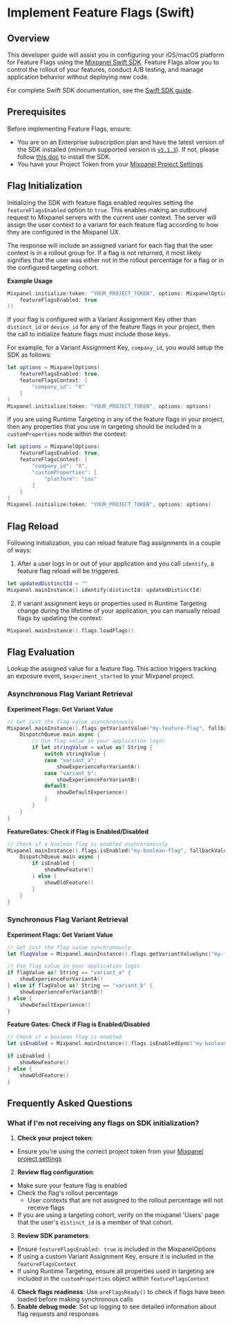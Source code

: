 
# Implement Feature Flags (Swift)

## Overview

This developer guide will assist you in configuring your iOS/macOS platform for Feature Flags using the [Mixpanel Swift SDK](/docs/tracking-methods/sdks/swift). Feature Flags allow you to control the rollout of your features, conduct A/B testing, and manage application behavior without deploying new code.

For complete Swift SDK documentation, see the [Swift SDK guide](/docs/tracking-methods/sdks/swift).

## Prerequisites

Before implementing Feature Flags, ensure:

- You are on an Enterprise subscription plan and have the latest version of the SDK installed (minimum supported version is [`v5.1.3`](https://github.com/mixpanel/mixpanel-swift/releases/tag/v5.1.3)). If not, please follow [this doc](/docs/quickstart/install-mixpanel) to install the SDK.
- You have your Project Token from your [Mixpanel Project Settings](/docs/orgs-and-projects/managing-projects#find-your-project-tokens)

## Flag Initialization

Initializing the SDK with feature flags enabled requires setting the `featureFlagsEnabled` option to `true`. This enables making an outbound request to Mixpanel servers with the current user context.
The server will assign the user context to a variant for each feature flag according to how they are configured in the Mixpanel UX.

The response will include an assigned variant for each flag that the user context is in a rollout group for. If a flag is not returned, it most likely signifies that the user was either not in the rollout percentage for a flag or in the configured targeting cohort.

**Example Usage**

```swift
Mixpanel.initialize(token: "YOUR_PROJECT_TOKEN", options: MixpanelOptions(
    featureFlagsEnabled: true
))
```

If your flag is configured with a Variant Assignment Key other than `distinct_id` or `device_id` for any of the feature flags in your project, then the call to initialize feature flags must include those keys.

For example, for a Variant Assignment Key, `company_id`, you would setup the SDK as follows:

```swift
let options = MixpanelOptions(
    featureFlagsEnabled: true,
    featureFlagsContext: [
        "company_id": "X"
    ]
)
Mixpanel.initialize(token: "YOUR_PROJECT_TOKEN", options: options)
```

If you are using Runtime Targeting in any of the feature flags in your project, then any properties that you use in targeting should be included in a `customProperties` node within the context:

```swift
let options = MixpanelOptions(
    featureFlagsEnabled: true,
    featureFlagsContext: [
        "company_id": "X",
        "customProperties": [
            "platform": "ios"
        ]
    ]
)
Mixpanel.initialize(token: "YOUR_PROJECT_TOKEN", options: options)
```

## Flag Reload

Following initialization, you can reload feature flag assignments in a couple of ways:

1) After a user logs in or out of your application and you call `identify`, a feature flag reload will be triggered.

```swift
let updatedDistinctId = ""
Mixpanel.mainInstance().identify(distinctId: updatedDistinctId)
```

2) If variant assignment keys or properties used in Runtime Targeting change during the lifetime of your application, you can manually reload flags by updating the context:

```swift
Mixpanel.mainInstance().flags.loadFlags()
```

## Flag Evaluation

Lookup the assigned value for a feature flag.
This action triggers tracking an exposure event, `$experiment_started` to your Mixpanel project.

### Asynchronous Flag Variant Retrieval

**Experiment Flags: Get Variant Value**

```swift
// Get just the flag value asynchronously
Mixpanel.mainInstance().flags.getVariantValue("my-feature-flag", fallbackValue: "control") { value in
    DispatchQueue.main.async {
        // Use flag value in your application logic
        if let stringValue = value as? String {
            switch stringValue {
            case "variant_a":
                showExperienceForVariantA()
            case "variant_b":
                showExperienceForVariantB()
            default:
                showDefaultExperience()
            }
        }
    }
}
```

**FeatureGates: Check if Flag is Enabled/Disabled**

```swift
// Check if a boolean flag is enabled asynchronously
Mixpanel.mainInstance().flags.isEnabled("my-boolean-flag", fallbackValue: false) { isEnabled in
    DispatchQueue.main.async {
        if isEnabled {
            showNewFeature()
        } else {
            showOldFeature()
        }
    }
}
```

### Synchronous Flag Variant Retrieval

**Experiment Flags: Get Variant Value**

```swift
// Get just the flag value synchronously
let flagValue = Mixpanel.mainInstance().flags.getVariantValueSync("my-feature-flag", fallbackValue: "control")

// Use flag value in your application logic
if flagValue as? String == "variant_a" {
    showExperienceForVariantA()
} else if flagValue as? String == "variant_b" {
    showExperienceForVariantB()
} else {
    showDefaultExperience()
}
```

**Feature Gates: Check if Flag is Enabled/Disabled**
```swift
// Check if a boolean flag is enabled
let isEnabled = Mixpanel.mainInstance().flags.isEnabledSync("my-boolean-flag", fallbackValue: false)

if isEnabled {
    showNewFeature()
} else {
    showOldFeature()
}
```


## Frequently Asked Questions

### What if I'm not receiving any flags on SDK initialization?

1. **Check your project token**:
  - Ensure you're using the correct project token from your [Mixpanel project settings](/docs/orgs-and-projects/managing-projects#find-your-project-tokens)
2. **Review flag configuration**:
  - Make sure your feature flag is enabled
  - Check the flag's rollout percentage
    - User contexts that are not assigned to the rollout percentage will not receive flags
  - If you are using a targeting cohort, verify on the mixpanel 'Users' page that the user's `distinct_id` is a member of that cohort.

3. **Review SDK parameters**:
  - Ensure `featureFlagsEnabled: true` is included in the MixpanelOptions
  - If using a custom Variant Assignment Key, ensure it is included in the `featureFlagsContext`
  - If using Runtime Targeting, ensure all properties used in targeting are included in the `customProperties` object within `featureFlagsContext`

4. **Check flags readiness**: Use `areFlagsReady()` to check if flags have been loaded before making synchronous calls
5. **Enable debug mode**: Set up logging to see detailed information about flag requests and responses